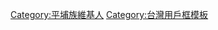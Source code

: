 {{Userbox
  |id=<small>平埔</small>
  |id-c=white
  |info=該用戶擁有[[平埔族]]的血統。
  |info-c=white
  |info-s=10
  |border-c=orange
}}
<includeonly>
[[Category:平埔族維基人]]</includeonly>
<noinclude>
[[Category:台灣用戶框模板]]
</noinclude>